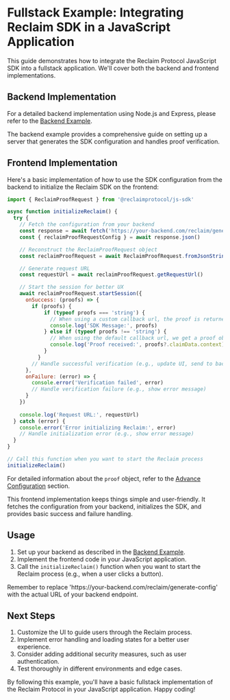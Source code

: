 
# Fullstack Example: Integrating Reclaim SDK in a JavaScript Application

This guide demonstrates how to integrate the Reclaim Protocol JavaScript SDK into a fullstack application. We'll cover both the backend and frontend implementations.

## Backend Implementation

For a detailed backend implementation using Node.js and Express, please refer to the [Backend Example](/backend/backend-example).

<Callout type="info">
  The backend example provides a comprehensive guide on setting up a server that generates the SDK configuration and handles proof verification.
</Callout>

## Frontend Implementation

Here's a basic implementation of how to use the SDK configuration from the backend to initialize the Reclaim SDK on the frontend:

```javascript
import { ReclaimProofRequest } from '@reclaimprotocol/js-sdk'

async function initializeReclaim() {
  try {
    // Fetch the configuration from your backend
    const response = await fetch('https://your-backend.com/reclaim/generate-config')
    const { reclaimProofRequestConfig } = await response.json()

    // Reconstruct the ReclaimProofRequest object
    const reclaimProofRequest = await ReclaimProofRequest.fromJsonString(reclaimProofRequestConfig)

    // Generate request URL
    const requestUrl = await reclaimProofRequest.getRequestUrl()

    // Start the session for better UX
    await reclaimProofRequest.startSession({
      onSuccess: (proofs) => {
        if (proofs) {
            if (typeof proofs === 'string') {
              // When using a custom callback url, the proof is returned to the callback url and we get a message instead of a proof
              console.log('SDK Message:', proofs)
            } else if (typeof proofs !== 'string') {
              // When using the default callback url, we get a proof object in the response
              console.log('Proof received:', proofs?.claimData.context)
            }
          }
        // Handle successful verification (e.g., update UI, send to backend)
      },
      onFailure: (error) => {
        console.error('Verification failed', error)
        // Handle verification failure (e.g., show error message)
      }
    })
    
    console.log('Request URL:', requestUrl)
  } catch (error) {
    console.error('Error initializing Reclaim:', error)
    // Handle initialization error (e.g., show error message)
  }
}

// Call this function when you want to start the Reclaim process
initializeReclaim()
```

For detailed information about the `proof` object, refer to the [Advance Configuration](../advance-configurations/advance-options#understanding-the-proof-structure) section.


<Callout type="tip">
  This frontend implementation keeps things simple and user-friendly. It fetches the configuration from your backend, initializes the SDK, and provides basic success and failure handling.
</Callout>

## Usage

1. Set up your backend as described in the [Backend Example](/backend/backend-example).
2. Implement the frontend code in your JavaScript application.
3. Call the `initializeReclaim()` function when you want to start the Reclaim process (e.g., when a user clicks a button).

<Callout type="info">
  Remember to replace 'https://your-backend.com/reclaim/generate-config' with the actual URL of your backend endpoint.
</Callout>

## Next Steps

1. Customize the UI to guide users through the Reclaim process.
2. Implement error handling and loading states for a better user experience.
3. Consider adding additional security measures, such as user authentication.
4. Test thoroughly in different environments and edge cases.

By following this example, you'll have a basic fullstack implementation of the Reclaim Protocol in your JavaScript application. Happy coding!


